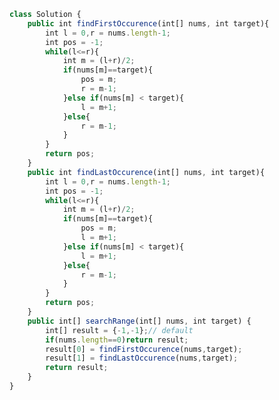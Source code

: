 ```js
class Solution {
    public int findFirstOccurence(int[] nums, int target){
        int l = 0,r = nums.length-1;
        int pos = -1;
        while(l<=r){
            int m = (l+r)/2;
            if(nums[m]==target){
                pos = m;
                r = m-1;
            }else if(nums[m] < target){
                l = m+1;
            }else{
                r = m-1;
            }
        }
        return pos;
    }
    public int findLastOccurence(int[] nums, int target){
        int l = 0,r = nums.length-1;
        int pos = -1;
        while(l<=r){
            int m = (l+r)/2;
            if(nums[m]==target){
                pos = m;
                l = m+1;
            }else if(nums[m] < target){
                l = m+1;
            }else{
                r = m-1;
            }
        }
        return pos;
    }
    public int[] searchRange(int[] nums, int target) {
        int[] result = {-1,-1};// default
        if(nums.length==0)return result;
        result[0] = findFirstOccurence(nums,target);
        result[1] = findLastOccurence(nums,target);
        return result;
    }
}

```